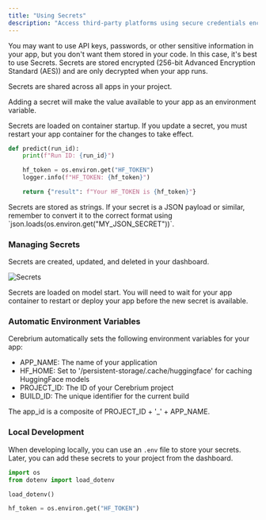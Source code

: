 ```yaml
---
title: "Using Secrets"
description: "Access third-party platforms using secure credentials encrypted on Cerebrium"
---
```


You may want to use API keys, passwords, or other sensitive information in your app, but you don't want them stored in your code. In this case, it's best to use Secrets. Secrets are stored encrypted (256-bit Advanced Encryption Standard (AES)) and are only decrypted when your app runs.

Secrets are shared across all apps in your project.

Adding a secret will make the value available to your app as an environment variable.

Secrets are loaded on container startup. If you update a secret, you must restart your app container for the changes to take effect.

```python
def predict(run_id):
    print(f"Run ID: {run_id}")

    hf_token = os.environ.get("HF_TOKEN")
    logger.info(f"HF_TOKEN: {hf_token}")

    return {"result": f"Your HF_TOKEN is {hf_token}"}
```

<Note>
  Secrets are stored as strings. If your secret is a JSON payload or similar,
  remember to convert it to the correct format using
  `json.loads(os.environ.get("MY_JSON_SECRET"))`.
</Note>

### Managing Secrets

Secrets are created, updated, and deleted in your dashboard.

![Secrets](/images/secrets_dashboard.png)

<Note>
  Secrets are loaded on model start. You will need to wait for your app
  container to restart or deploy your app before the new secret is available.
</Note>

### Automatic Environment Variables

Cerebrium automatically sets the following environment variables for your app:

- APP_NAME: The name of your application
- HF_HOME: Set to '/persistent-storage/.cache/huggingface' for caching HuggingFace models
- PROJECT_ID: The ID of your Cerebrium project
- BUILD_ID: The unique identifier for the current build

<Note>The app_id is a composite of PROJECT_ID + '_' + APP_NAME.</Note>

### Local Development

When developing locally, you can use an `.env` file to store your secrets. Later, you can add these secrets to your project from the dashboard.

```python
import os
from dotenv import load_dotenv

load_dotenv()

hf_token = os.environ.get("HF_TOKEN")
```
